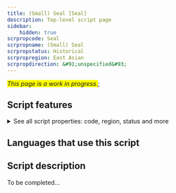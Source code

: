 ```yaml
---
title: (Small) Seal [Seal]
description: Top-level script page
sidebar:
    hidden: true
scrpropcode: Seal
scrpropname: (Small) Seal
scrpropstatus: Historical
scrpropregion: East Asian
scrpropdirection: &#91;unspecified&#93;
---
```


<span style='background-color:yellow'>_This page is a work in progress._</span>;


## Script features

<details>
<summary> See all script properties: code, region, status and more</summary>
<ScriptInfo />
</details>

## Languages that use this script

<WsList script='Seal' wsMax='5' />

## Script description

To be completed...

